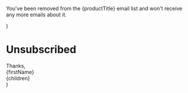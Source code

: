 
  <p>
    You've been removed from the {productTitle} email list and won't receive any
    more emails about it.
  </p>
)

# Unsubscribed

<Message />

<div className="italic">
  Thanks,
  <br />
  {firstName}
</div>


  <Layout>
    <div className="prose dark:prose-dark prose-lg max-w-md mx-auto py-24">
      {children}
    </div>
  </Layout>
)
